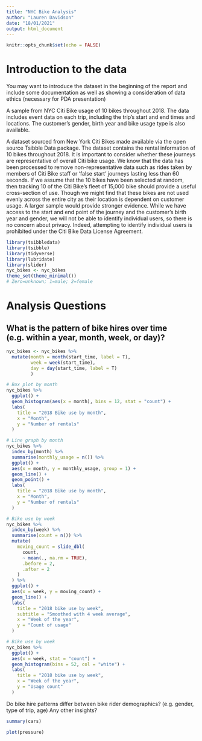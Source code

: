 ```yaml
---
title: "NYC Bike Analysis"
author: "Lauren Davidson"
date: "18/01/2021"
output: html_document
---
```

```r
knitr::opts_chunk$set(echo = FALSE)
```

# Introduction to the data
You may want to introduce the dataset in the beginning of the report and include some documentation as well as showing a consideration of data ethics (necessary for PDA presentation)

A sample from NYC Citi Bike usage of 10 bikes throughout 2018. The data includes event data on
each trip, including the trip’s start and end times and locations. The customer’s gender, birth year
and bike usage type is also available.

A dataset sourced from New York Citi Bikes made available via the open source Tsibble Data package.
The dataset contains the rental information of 10 bikes throughout 2018.
It is important to consider whether these journeys are representative of overall Citi bike usage. We know that the data has been processed to remove non-representative data such as rides taken by members of Citi Bike staff or 'false start' journeys lasting less than 60 seconds. If we assume that the 10 bikes have been selected at random, then tracking 10 of the Citi Bike's fleet of 15,000 bike should provide a useful cross-section of use. Though we might find that these bikes are not used evenly across the entire city as their location is dependent on customer usage. A larger sample would provide stronger evidence.
While we have access to the start and end point of the journey and the customer's birth year and gender, we will not be able to identify individual users, so there is no concern about privacy. Indeed, attempting to identify individual users is prohibited under the Citi Bike Data License Agreement.

```r
library(tsibbledata)
library(tsibble)
library(tidyverse)
library(lubridate)
library(slider)
nyc_bikes <- nyc_bikes
theme_set(theme_minimal())
# Zero=unknown; 1=male; 2=female
```


# Analysis Questions

## What is the pattern of bike hires over time (e.g. within a year, month, week, or day)?

```r
nyc_bikes <- nyc_bikes %>% 
  mutate(month = month(start_time, label = T),
         week = week(start_time),
         day = day(start_time, label = T)
         )
```
```r
# Box plot by month
nyc_bikes %>% 
  ggplot() +
  geom_histogram(aes(x = month), bins = 12, stat = "count") +
  labs(
    title = "2018 Bike use by month",
    x = "Month",
    y = "Number of rentals"
  )
```
```r
# Line graph by month
nyc_bikes %>% 
  index_by(month) %>% 
  summarise(monthly_usage = n()) %>% 
  ggplot() +
  aes(x = month, y = monthly_usage, group = 1) +
  geom_line() +
  geom_point() +
  labs(
    title = "2018 Bike use by month",
    x = "Month",
    y = "Number of rentals"
  )
```
```r
# Bike use by week
nyc_bikes %>% 
  index_by(week) %>% 
  summarise(count = n()) %>% 
  mutate(
    moving_count = slide_dbl(
      count,
      ~ mean(., na.rm = TRUE),
      .before = 2,
      .after = 2
    )
  ) %>% 
  ggplot() +
  aes(x = week, y = moving_count) +
  geom_line() +
  labs(
    title = "2018 bike use by week",
    subtitle = "Smoothed with 4 week average",
    x = "Week of the year",
    y = "Count of usage"
  )
```
```r
# Bike use by week
nyc_bikes %>% 
  ggplot() +
  aes(x = week, stat = "count") +
  geom_histogram(bins = 52, col = "white") +
  labs(
    title = "2018 bike use by week",
    x = "Week of the year",
    y = "Usage count"
  )
```


Do bike hire patterns differ between bike rider demographics? (e.g. gender, type of trip, age)
Any other insights?


```r
summary(cars)
```


```r
plot(pressure)
```